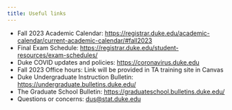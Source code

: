 ```yaml
---
title: Useful links
---
```


-   Fall 2023 Academic Calendar: <https://registrar.duke.edu/academic-calendar/current-academic-calendar/#fall2023>
-   Final Exam Schedule: <https://registrar.duke.edu/student-resources/exam-schedules/>
-   Duke COVID updates and policies: <https://coronavirus.duke.edu>
-   Fall 2023 Office hours: Link will be provided in TA training site in Canvas
-   Duke Undergraduate Instruction Bulletin: <https://undergraduate.bulletins.duke.edu/>
-   The Graduate School Bulletin: <https://graduateschool.bulletins.duke.edu/>
-   Questions or concerns: [dus\@stat.duke.edu](mailto:dus@stat.duke.edu)

<!--# Don't put the live link to the Office hours site in this public repo -->
